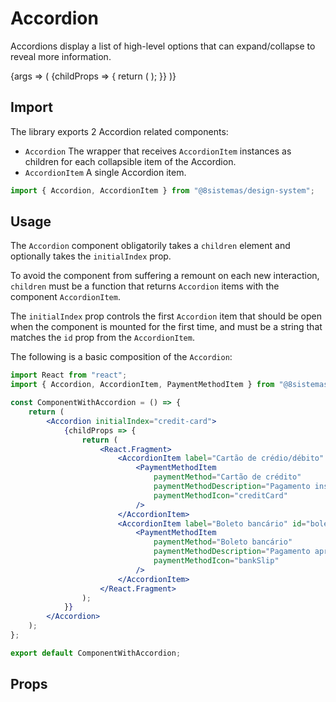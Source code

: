 
<Meta title="Molecules/Accordion" component={Accordion} />

# Accordion

Accordions display a list of high-level options that can expand/collapse to reveal more information.

<Canvas>
    <Story name="Accordion" args={{ initialIndex: "credit-card" }}>
        {args => (
            <Accordion {...args}>
                {childProps => {
                    return (
                        <Fragment>
                            <AccordionItem label="Cartão de crédio/débito" id="credit-card" {...childProps}>
                                <PaymentMethodItem
                                    title="Cartão de crédito"
                                    description="Pagamento instântaneo e seguro"
                                    icon="creditCard"
                                />
                            </AccordionItem>
                            <AccordionItem label="Boleto bancário" id="boleto" {...childProps}>
                                <PaymentMethodItem
                                    title="Boleto bancário"
                                    description="Pagamento aprovado em até dois dias úteis"
                                    icon="bankSlip"
                                />
                            </AccordionItem>
                        </Fragment>
                    );
                }}
            </Accordion>
        )}
    </Story>
</Canvas>

## Import

The library exports 2 Accordion related components:

-   `Accordion` The wrapper that receives `AccordionItem` instances as children for each collapsible item of the
    Accordion.
-   `AccordionItem` A single Accordion item.

```jsx
import { Accordion, AccordionItem } from "@8sistemas/design-system";
```

## Usage

The `Accordion` component obligatorily takes a `children` element and optionally takes the `initialIndex` prop.

To avoid the component from suffering a remount on each new interaction, `children` must be a function that returns
`Accordion` items with the component `AccordionItem`.

The `initialIndex` prop controls the first `Accordion` item that should be open when the component is mounted for the
first time, and must be a string that matches the `id` prop from the `AccordionItem`.

The following is a basic composition of the `Accordion`:

```jsx
import React from "react";
import { Accordion, AccordionItem, PaymentMethodItem } from "@8sistemas/design-system";

const ComponentWithAccordion = () => {
    return (
        <Accordion initialIndex="credit-card">
            {childProps => {
                return (
                    <React.Fragment>
                        <AccordionItem label="Cartão de crédio/débito" id="credit-card" {...childProps}>
                            <PaymentMethodItem
                                paymentMethod="Cartão de crédito"
                                paymentMethodDescription="Pagamento instântaneo e seguro"
                                paymentMethodIcon="creditCard"
                            />
                        </AccordionItem>
                        <AccordionItem label="Boleto bancário" id="boleto" {...childProps}>
                            <PaymentMethodItem
                                paymentMethod="Boleto bancário"
                                paymentMethodDescription="Pagamento aprovado em até dois dias úteis"
                                paymentMethodIcon="bankSlip"
                            />
                        </AccordionItem>
                    </React.Fragment>
                );
            }}
        </Accordion>
    );
};

export default ComponentWithAccordion;
```

## Props

<ArgsTable of={Accordion} />
